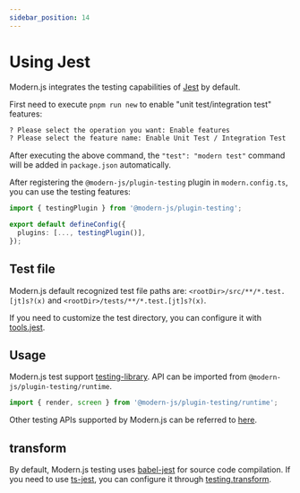 ```yaml
---
sidebar_position: 14
---
```


# Using Jest

Modern.js integrates the testing capabilities of [Jest](https://jestjs.io/) by default.

First need to execute `pnpm run new` to enable "unit test/integration test" features:

```bash
? Please select the operation you want: Enable features
? Please select the feature name: Enable Unit Test / Integration Test
```

After executing the above command, the `"test": "modern test"` command will be added in `package.json` automatically.

After registering the `@modern-js/plugin-testing` plugin in `modern.config.ts`, you can use the testing features:

```ts title="modern.config.ts"
import { testingPlugin } from '@modern-js/plugin-testing';

export default defineConfig({
  plugins: [..., testingPlugin()],
});
```

## Test file

Modern.js default recognized test file paths are: `<rootDir>/src/**/*.test.[jt]s?(x)` and `<rootDir>/tests/**/*.test.[jt]s?(x)`.

If you need to customize the test directory, you can configure it with [tools.jest](/configure/app/tools/jest).

## Usage

Modern.js test support [testing-library](https://testing-library.com/docs/). API can be imported from `@modern-js/plugin-testing/runtime`.

```ts
import { render, screen } from '@modern-js/plugin-testing/runtime';
```

Other testing APIs supported by Modern.js can be referred to [here](/apis/app/runtime/testing/cleanup).

## transform

By default, Modern.js testing uses [babel-jest](https://www.npmjs.com/package/babel-jest) for source code compilation. If you need to use [ts-jest](https://github.com/kulshekhar/ts-jest), you can configure it through [testing.transform](/configure/app/testing/transformer).


